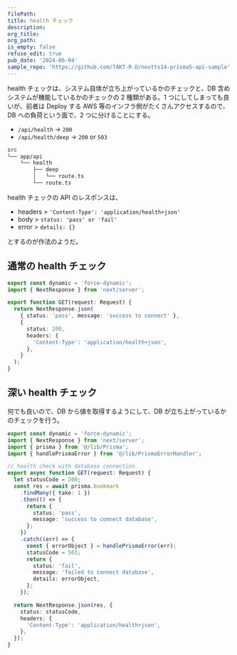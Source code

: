 ```yaml
---
filePath:
title: health チェック
description:
org_title:
org_path:
is_empty: false
refuse_edit: true
pub_date: '2024-06-04'
sample_repo: 'https://github.com/TAKT-R-D/nextts14-prisma5-api-sample'
---
```


health チェックは、システム自体が立ち上がっているかのチェックと、DB 含めシステムが機能しているかのチェックの 2 種類がある。1 つにしてしまっても良いが、前者は Deploy する AWS 等のインフラ側がたくさんアクセスするので、DB への負荷という面で、2 つに分けることにする。

- `/api/health` → `200`
- `/api/health/deep` → `200` or `503`

```txt
src
└── app/api
    └── health
        ├── deep
        │   └── route.ts
        └── route.ts
```

health チェックの API のレスポンスは、

- headers > `'Content-Type': 'application/health+json'`
- body > `status: 'pass' or 'fail'`
- error > `details: {}`

とするのが作法のようだ。

## 通常の health チェック

```ts:src/app/api/health/route.ts
export const dynamic = 'force-dynamic';
import { NextResponse } from 'next/server';

export function GET(request: Request) {
  return NextResponse.json(
    { status: 'pass', message: 'success to connect' },
    {
      status: 200,
      headers: {
        'Content-Type': 'application/health+json',
      },
    }
  );
}
```

## 深い health チェック

何でも良いので、DB から値を取得するようにして、DB が立ち上がっているかのチェックを行う。

```ts:src/app/api/health/deep/route.ts
export const dynamic = 'force-dynamic';
import { NextResponse } from 'next/server';
import { prisma } from '@/lib/Prisma';
import { handlePrismaError } from '@/lib/PrismaErrorHandler';

// health check with database connection
export async function GET(request: Request) {
  let statusCode = 200;
  const res = await prisma.bookmark
    .findMany({ take: 1 })
    .then(() => {
      return {
        status: 'pass',
        message: 'success to connect database',
      };
    })
    .catch((err) => {
      const { errorObject } = handlePrismaError(err);
      statusCode = 503;
      return {
        status: 'fail',
        message: 'failed to connect database',
        details: errorObject,
      };
    });

  return NextResponse.json(res, {
    status: statusCode,
    headers: {
      'Content-Type': 'application/health+json',
    },
  });
}
```

